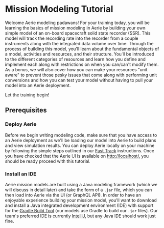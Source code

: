 # Mission Modeling Tutorial

Welcome Aerie modeling padawans! For your training today, you will be learning the basics of mission modeling in Aerie by building your own simple model of an on-board spacecraft solid state recorder (SSR). This model will track the recording rate into the recorder from a couple instruments along with the integrated data volume over time. Through the process of building this model, you'll learn about the fundamental objects of a model, activities and resources, and their structure. You'll be introduced to the different categories of resources and learn how you define and implement each along with restrictions on when you can/can't modify them. As a bonus, we will also cover how you can make your resources "unit aware" to prevent those pesky issues that come along with performing unit conversions and how you can test your model without having to pull your model into an Aerie deployment.

Let the training begin!

## Prerequisites

### Deploy Aerie

Before we begin writing modeling code, make sure that you have access to an Aerie deployment as we'll be loading our model into Aerie to build plans and view simulation results. You can deploy Aerie locally on your machine by following the simple steps outlined in our [Fast Track](https://nasa-ammos.github.io/aerie-docs/introduction/#fast-track) instructions. Once you have checked that the Aerie UI is available on [http://localhost/]([http://localhost/), you should be ready proceed with this tutorial.

### Install an IDE

Aerie mission models are built using a Java modeling framework (which we will discuss in detail later) and take the form of a `.jar` file, which you can then load into Aerie via the UI (or GraphQL API). In order to have an enjoyable experience building your mission model, you'll want to download and install a Java integrated development environment (IDE) with support for the [Gradle Build Tool](https://docs.gradle.org/current/userguide/userguide.html) (our models use Gradle to build our `.jar` files). Our team's preferred IDE is currently [IntelliJ](https://www.jetbrains.com/idea/), but any Java IDE should work just fine.
